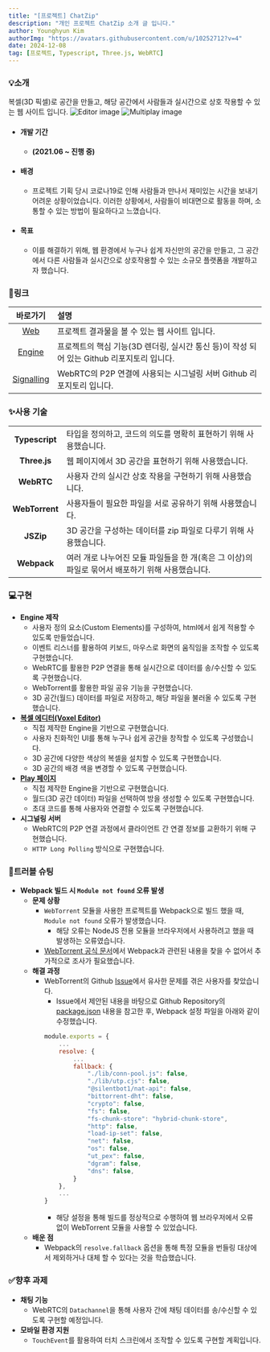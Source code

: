 ```yaml
---
title: "[프로젝트] ChatZip"
description: "개인 프로젝트 ChatZip 소개 글 입니다."
author: Younghyun Kim
authorImg: "https://avatars.githubusercontent.com/u/10252712?v=4"
date: 2024-12-08
tag: [프로젝트, Typescript, Three.js, WebRTC]
---
```

### 💡소개
복셀(3D 픽셀)로 공간을 만들고, 해당 공간에서 사람들과 실시간으로 상호 작용할 수 있는 웹 사이트 입니다.
![Editor image](https://chat-zip.pages.dev/assets/editor.png)
![Multiplay image](https://chat-zip.pages.dev/assets/multiplay.png)
- #### 개발 기간
    + **(2021.06 ~ 진행 중)**
- #### 배경
    + 프로젝트 기획 당시 코로나19로 인해 사람들과 만나서 재미있는 시간을 보내기 어려운 상황이었습니다. 이러한 상황에서, 사람들이 비대면으로 활동을 하며, 소통할 수 있는 방법이 필요하다고 느꼈습니다.
- #### 목표
    + 이를 해결하기 위해, 웹 환경에서 누구나 쉽게 자신만의 공간을 만들고, 그 공간에서 다른 사람들과 실시간으로 상호작용할 수 있는 소규모 플랫폼을 개발하고자 했습니다.
### 🔗링크
| 바로가기 | 설명 |
|:---:|:---|
| [Web](https://chat-zip.pages.dev/) | 프로젝트 결과물을 볼 수 있는 웹 사이트 입니다.
| [Engine](https://github.com/Chat-Zip/Engine/) | 프로젝트의 핵심 기능(3D 렌더링, 실시간 통신 등)이 작성 되어 있는 Github 리포지토리 입니다.
| [Signalling](https://github.com/Chat-Zip/Signalling/) | WebRTC의 P2P 연결에 사용되는 시그널링 서버 Github 리포지토리 입니다.
### ✨사용 기술
| | |
|:---:|:---|
| **Typescript** | 타입을 정의하고, 코드의 의도를 명확히 표현하기 위해 사용했습니다.
| **Three.js** | 웹 페이지에서 3D 공간을 표현하기 위해 사용했습니다.
| **WebRTC** | 사용자 간의 실시간 상호 작용을 구현하기 위해 사용했습니다.
| **WebTorrent** | 사용자들이 필요한 파일을 서로 공유하기 위해 사용했습니다.
| **JSZip** | 3D 공간을 구성하는 데이터를 zip 파일로 다루기 위해 사용했습니다.
| **Webpack** | 여러 개로 나누어진 모듈 파일들을 한 개(혹은 그 이상)의 파일로 묶어서 배포하기 위해 사용했습니다.
### 💻구현
- **Engine 제작**
    + 사용자 정의 요소(Custom Elements)를 구성하여, html에서 쉽게 적용할 수 있도록 만들었습니다.
    + 이벤트 리스너를 활용하여 키보드, 마우스로 화면의 움직임을 조작할 수 있도록 구현했습니다.
    + WebRTC를 활용한 P2P 연결을 통해 실시간으로 데이터를 송/수신할 수 있도록 구현했습니다.
    + WebTorrent를 활용한 파일 공유 기능을 구현했습니다.
    + 3D 공간(월드) 데이터를 파일로 저장하고, 해당 파일을 불러올 수 있도록 구현했습니다.
- [**복셀 에디터(Voxel Editor)**](https://chat-zip.pages.dev/editor/)
    + 직접 제작한 Engine을 기반으로 구현했습니다.
    + 사용자 친화적인 UI를 통해 누구나 쉽게 공간을 창작할 수 있도록 구성했습니다.
    + 3D 공간에 다양한 색상의 복셀을 설치할 수 있도록 구현했습니다.
    + 3D 공간의 배경 색을 변경할 수 있도록 구현했습니다.
- [**Play 페이지**](https://chat-zip.pages.dev/play/)
    + 직접 제작한 Engine을 기반으로 구현했습니다.
    + 월드(3D 공간 데이터) 파일을 선택하여 방을 생성할 수 있도록 구현했습니다.
    + 초대 코드를 통해 사용자와 연결할 수 있도록 구현했습니다.
- **시그널링 서버**
    + WebRTC의 P2P 연결 과정에서 클라이언트 간 연결 정보를 교환하기 위해 구현했습니다.
    + `HTTP Long Polling` 방식으로 구현했습니다.
### 🚨트러블 슈팅
- **Webpack 빌드 시 `Module not found` 오류 발생**
    + **문제 상황**
        - `WebTorrent` 모듈을 사용한 프로젝트를 Webpack으로 빌드 했을 때, `Module not found` 오류가 발생했습니다.
            + 해당 오류는 NodeJS 전용 모듈을 브라우저에서 사용하려고 했을 때 발생하는 오류였습니다.
        - [WebTorrent 공식 문서](https://webtorrent.io/docs)에서 Webpack과 관련된 내용을 찾을 수 없어서 추가적으로 조사가 필요했습니다.
    + **해결 과정**
        - WebTorrent의 Github [Issue](https://github.com/webtorrent/webtorrent/issues/2771)에서 유사한 문제를 겪은 사용자를 찾았습니다.
            + Issue에서 제안된 내용을 바탕으로 Github Repository의 [package.json](https://github.com/webtorrent/webtorrent/blob/c8ffdda0d0a03571bab2644cb5e0033d47486294/package.json#L11) 내용을 참고한 후, Webpack 설정 파일을 아래와 같이 수정했습니다.
            ```js title="webpack.config.js"
            module.exports = {
                ...
                resolve: {
                    ...
                    fallback: {
                        "./lib/conn-pool.js": false,
                        "./lib/utp.cjs": false,
                        "@silentbot1/nat-api": false,
                        "bittorrent-dht": false,
                        "crypto": false,
                        "fs": false,
                        "fs-chunk-store": "hybrid-chunk-store",
                        "http": false,
                        "load-ip-set": false,
                        "net": false,
                        "os": false,
                        "ut_pex": false,
                        "dgram": false,
                        "dns": false,
                    }
                },
                ...
            }
            ```
            + 해당 설정을 통해 빌드를 정상적으로 수행하여 웹 브라우저에서 오류 없이 WebTorrent 모듈을 사용할 수 있었습니다.
    + **배운 점**
        - Webpack의 `resolve.fallback` 옵션을 통해 특정 모듈을 번들링 대상에서 제외하거나 대체 할 수 있다는 것을 학습했습니다.
### ✅향후 과제
- **채팅 기능**
    + WebRTC의 `Datachannel`을 통해 사용자 간에 채팅 데이터를 송/수신할 수 있도록 구현할 예정입니다.
- **모바일 환경 지원**
    + `TouchEvent`를 활용하여 터치 스크린에서 조작할 수 있도록 구현할 계획입니다.